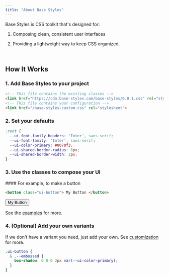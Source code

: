 ```yaml
---
title: "About Base Styles"
---
```


Base Styles is CSS toolkit that's designed for:

1. Composing clean, consistent user interfaces

2. Providing a lightweight way to keep CSS organized.

<br />

## How It Works

### 1. Add Base Styles to your project

```html
<!-- This file contains the existing classes -->
<link href="https://cdn.base-styles.com/base-styles/0.0.1.css" rel="stylesheet">
<!-- This file contains your configuration -->
<link href="/base-styles-custom.css" rel="stylesheet">
```

### 2. Set your defaults

```css title="base-styles-custom.css"
:root {
  --ui-font-family-headers: 'Inter', sans-serif;
  --ui-font-family: 'Inter', sans-serif;
  --ui-color-primary: #0070f3;
  --ui-shared-border-radius: 6px;
  --ui-shared-border-width: 2px;
}
```

### 3. Use the classes to compose your UI

<div class="ui-box mb-2">
  #### For example, to make a button

  ```html
  <button class="ui-button"> My Button </button>
  ```

  <button class="ui-button --primary">
    My Button
  </button>
</div>

See the [examples](./examples.md) for more.

### 4. (Optional) Add your own variants

If we don't have a variant you need, just add your own. See [customization](./customization.md) for more.

```css title="base-styles-custom.css"
.ui-button {
  & .--embossed {
    box-shadow: 0 0 0 2px var(--ui-color-primary);
  }
}
```